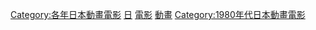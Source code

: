 {{Yearnav|日本動畫電影}}

[[Category:各年日本動畫電影|Category:各年日本動畫電影]]
[[Category:1982年動畫電影|日]]
[[Category:1982年日本動畫作品|電影]]
[[Category:1982年日本電影作品|動畫]]
[[Category:1980年代日本動畫電影|Category:1980年代日本動畫電影]]